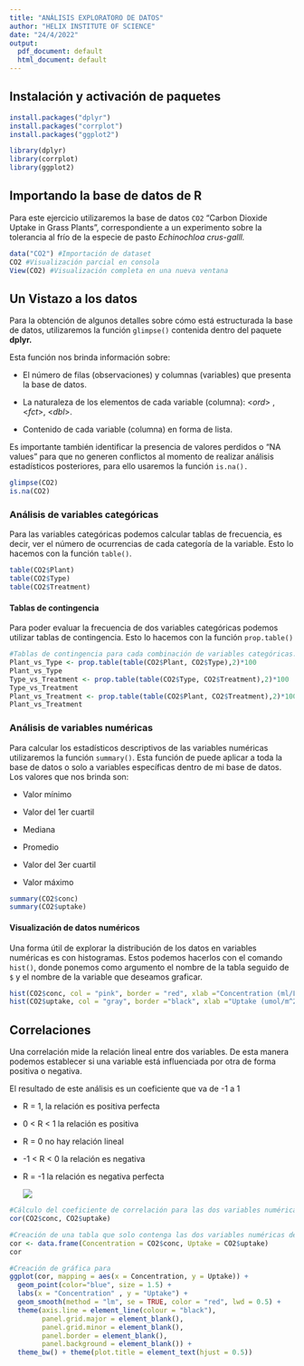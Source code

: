 ```yaml
---
title: "ANÁLISIS EXPLORATORO DE DATOS"
author: "HELIX INSTITUTE OF SCIENCE"
date: "24/4/2022"
output:
  pdf_document: default
  html_document: default
---
```


## Instalación y activación de paquetes

```r
install.packages("dplyr")
install.packages("corrplot")
install.packages("ggplot2")

library(dplyr)
library(corrplot)
library(ggplot2)
```

## Importando la base de datos de R

Para este ejercicio utilizaremos la base de datos `CO2` "Carbon Dioxide Uptake in Grass Plants", correspondiente a un experimento sobre la tolerancia al frío de la especie de pasto *Echinochloa crus-galll.*

```r
data("CO2") #Importación de dataset
CO2 #Visualización parcial en consola
View(CO2) #Visualización completa en una nueva ventana
```

## Un Vistazo a los datos

Para la obtención de algunos detalles sobre cómo está estructurada la base de datos, utilizaremos la función `glimpse()` contenida dentro del paquete **dplyr.**

Esta función nos brinda información sobre:

-   El número de filas (observaciones) y columnas (variables) que presenta la base de datos.

-   La naturaleza de los elementos de cada variable (columna): \<*ord*\> , \<*fct*\>, \<*dbl*\>.

-   Contenido de cada variable (columna) en forma de lista.

Es importante también identificar la presencia de valores perdidos o "NA values" para que no generen conflictos al momento de realizar análisis estadísticos posteriores, para ello usaremos la función `is.na().`

```r
glimpse(CO2)
is.na(CO2)
```

### Análisis de variables categóricas

Para las variables categóricas podemos calcular tablas de frecuencia, es decir, ver el número de ocurrencias de cada categoría de la variable. Esto lo hacemos con la función `table()`.

```r
table(CO2$Plant)
table(CO2$Type)
table(CO2$Treatment)
```

#### Tablas de contingencia

Para poder evaluar la frecuencia de dos variables categóricas podemos utilizar tablas de contingencia. Esto lo hacemos con la función `prop.table()`

```r
#Tablas de contingencia para cada combinación de variables categóricas. Valores expresados en porcentajes.
Plant_vs_Type <- prop.table(table(CO2$Plant, CO2$Type),2)*100
Plant_vs_Type
Type_vs_Treatment <- prop.table(table(CO2$Type, CO2$Treatment),2)*100
Type_vs_Treatment
Plant_vs_Treatment <- prop.table(table(CO2$Plant, CO2$Treatment),2)*100
Plant_vs_Treatment
```

### Análisis de variables numéricas

Para calcular los estadísticos descriptivos de las variables numéricas utilizaremos la función `summary()`. Esta función de puede aplicar a toda la base de datos o solo a variables específicas dentro de mi base de datos. Los valores que nos brinda son:

-   Valor mínimo

-   Valor del 1er cuartil

-   Mediana

-   Promedio

-   Valor del 3er cuartil

-   Valor máximo

```r
summary(CO2$conc)
summary(CO2$uptake)
```

#### Visualización de datos numéricos

Una forma útil de explorar la distribución de los datos en variables numéricas es con histogramas. Estos podemos hacerlos con el comando `hist()`, donde ponemos como argumento el nombre de la tabla seguido de `$` y el nombre de la variable que deseamos graficar.

```r

hist(CO2$conc, col = "pink", border = "red", xlab ="Concentration (ml/L)", main = "Histogram")
hist(CO2$uptake, col = "gray", border ="black", xlab ="Uptake (umol/m^2 sec)", main = "Histogram")
```

## Correlaciones

Una correlación mide la relación lineal entre dos variables. De esta manera podemos establecer si una variable está influenciada por otra de forma positiva o negativa.

El resultado de este análisis es un coeficiente que va de -1 a 1

-   R = 1, la relación es positiva perfecta

-   0 \< R \< 1 la relación es positiva

-   R = 0 no hay relación lineal

-   -1 \< R \< 0 la relación es negativa

-   R = -1 la relación es negativa perfecta

    ![](https://drive.google.com/uc?export=view&id=1vXa-1AdkFIEbg9o_-4MoXejbeopMxrfq)

```r

#Cálculo del coeficiente de correlación para las dos variables numéricas
cor(CO2$conc, CO2$uptake)

#Creación de una tabla que solo contenga las dos variables numéricas de la base de datos CO2
cor <- data.frame(Concentration = CO2$conc, Uptake = CO2$uptake)
cor

#Creación de gráfica para 
ggplot(cor, mapping = aes(x = Concentration, y = Uptake)) +
  geom_point(color="blue", size = 1.5) +
  labs(x = "Concentration" , y = "Uptake") +
  geom_smooth(method = "lm", se = TRUE, color = "red", lwd = 0.5) +
  theme(axis.line = element_line(colour = "black"), 
        panel.grid.major = element_blank(), 
        panel.grid.minor = element_blank(), 
        panel.border = element_blank(), 
        panel.background = element_blank()) +
  theme_bw() + theme(plot.title = element_text(hjust = 0.5)) 
```
